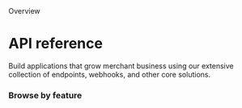 
<div className="mt-6 text-sm">Overview</div>

# API reference

Build applications that grow merchant business using our extensive collection
of endpoints, webhooks, and other core solutions.

<FeaturedCards />

### Browse by feature

<FeatureLinks />
